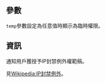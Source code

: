 <includeonly><!-- 在這裡加入模板的保護標識 --></includeonly><noinclude>{{template doc page viewed directly}}</noinclude>
<!-- 在本行下編輯模板說明 -->
{{必須替換引用}}
== 參數 == 
<code>temp</code>參數設定為任意值時顯示為臨時權限。

== 資訊 ==
通知用戶獲授予IP封禁例外權範稿。

見[[Wikipedia:IP封禁例外]]。
<includeonly>{{sandbox other||
[[Category:授予权限提示模板]]
}}</includeonly>